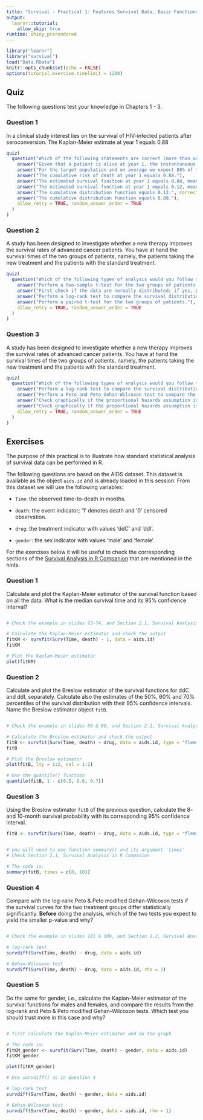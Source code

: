 ```yaml
---
title: "Survival - Practical 1: Features Survival Data, Basic Functions & Tests"
output: 
  learnr::tutorial:
    allow_skip: true
runtime: shiny_prerendered
---
```


```r
library("learnr")
library("survival")
load("Data.RData")
knitr::opts_chunk$set(echo = FALSE)
options(tutorial.exercise.timelimit = 1200)
```


## Quiz

The following questions test your knowledge in Chapters 1 - 3.

### Question 1
In a clinical study interest lies on the survival of HIV-infected patients after 
seroconversion. The Kaplan-Meier estimate at year 1 equals 0.88

```r
quiz(
  question("Which of the following statements are correct (more than one correct is possible)?",
    answer("Given that a patient is alive at year 1, the instantaneous risk of death just after year 1 is 0.88."),
    answer("For the target population and on average we expect 88% of the patients to live more than 1 year.", correct = TRUE),
    answer("The cumulative risk of death at year 1 equals 0.88."),
    answer("The estimated survival function at year 1 equals 0.88, meaning that we expect 12% of the patients to die within 1 year.", correct = TRUE),
    answer("The estimated survival function at year 1 equals 0.12, meaning that we expect 12% of the patients to live more than 1 year."),
    answer("The cumulative distribution function equals 0.12.", correct = TRUE),
    answer("The cumulative distribution function equals 0.88."),
    allow_retry = TRUE, random_answer_order = TRUE
  )
)
```

### Question 2

A study has been designed to investigate whether a new therapy improves the survival rates
of advanced cancer patients. You have at hand the survival times of the two groups of 
patients, namely, the patients taking the new treatment and the patients with the standard
treatment.

```r
quiz(
  question("Which of the following types of analysis would you follow to investigate if the new treatment works?",
    answer("Perform a two-sample t-test for the two groups of patients to test if the mean survival time in the new treatment group is greater than the mean survival time in the standard treatment group."),
    answer("First check if the data are normally distributed; if yes, perform a two-sample t-test, otherwise perform a two-sample Wilcoxon test to test differences in the medians between the two treatment groups."),
    answer("Perform a log-rank test to compare the survival distributions of the two groups.", correct = TRUE),
    answer("Perform a paired t-test for the two groups of patients."),
    allow_retry = TRUE, random_answer_order = TRUE
  )
)
```

### Question 3

A study has been designed to investigate whether a new therapy improves the survival rates of advanced cancer patients. You have at hand the survival times of the two groups of patients, namely, the patients taking the new treatment and the patients with the standard treatment.

```r
quiz(
  question("Which of the following types of analysis would you follow to investigate if the new treatment works?",
    answer("Perform a log-rank test to compare the survival distributions of the two groups."),
    answer("Perform a Peto and Peto Gehan-Wilcoxon test to compare the survival distributions of the two groups."),
    answer("Check graphically if the proportional hazards assumption is satisfied. If it seems to be satisfied, then use the log rank test.", correct = TRUE),
    answer("Check graphically if the proportional hazards assumption is satisfied. If it seems to be satisfied, then use the Peto and Peto Gehan-Wilcoxon test."),
    allow_retry = TRUE, random_answer_order = TRUE
  )
)
```


## Exercises

The purpose of this practical is to illustrate how standard statistical analysis of 
survival data can be performed in R.

The following questions are based on the AIDS dataset. This dataset is available as the 
object `aids.id` and is already loaded in this session. From this dataset we will use the 
following variables:

- `Time`: the observed time-to-death in months.

- `death`: the event indicator; '1' denotes death and '0' censored observation.

- `drug`: the treatment indicator with values 'ddC' and 'ddI'.

- `gender`: the sex indicator with values 'male' and 'female'.

For the exercises below it will be useful to check the corresponding sections of the
[Survival Analysis in R Companion](http://www.drizopoulos.com/courses/EMC/EP03_%20Survival%20Analysis%20in%20R%20Companion.html) that are mentioned in the hints.

### Question 1

Calculate and plot the Kaplan-Meier estimator of the survival function based on all the
data. What is the median survival time and its 95% confidence interval?

```r

```

```r
# Check the example in slides 73-74, and Section 2.1, Survival Analysis in R Companion
```
```r
# Calculate the Kaplan-Meier estimator and check the output
fitKM <- survfit(Surv(Time, death) ~ 1, data = aids.id)
fitKM
```
```r
# Plot the Kaplan-Meier estimator
plot(fitKM)
```

### Question 2

Calculate and plot the Breslow estimator of the survival functions for ddC and ddI, 
separately. Calculate also the estimates of the 50%, 60% and 70% percentiles of the 
survival distribution with their 95% confidence intervals. Name the Breslow estimator 
object `fitB`.

```r

```

```r
# Check the example in slides 86 & 80, and Section 2.1, Survival Analysis in R Companion
```

```r
# Calculate the Breslow estimator and check the output
fitB <- survfit(Surv(Time, death) ~ drug, data = aids.id, type = "fleming-harrington")
fitB
```
```r
# Plot the Breslow estimator
plot(fitB, lty = 1:2, col = 1:2)
```
```r
# Use the quantile() function
quantile(fitB, 1 - c(0.5, 0.6, 0.7))
```

### Question 3

Using the Breslow estimator `fitB` of the previous question, calculate the 8- and 10-month 
survival probability with its corresponding 95% confidence interval.

```r
fitB <- survfit(Surv(Time, death) ~ drug, data = aids.id, type = "fleming-harrington")
```

```r

```

```r
# you will need to use function summary() and its argument 'times'
# Check Section 2.1, Survival Analysis in R Companion
```

```r
# The code is:
summary(fitB, times = c(8, 10))
```

### Question 4

Compare with the log-rank Peto & Peto modified Gehan-Wilcoxon tests if the survival curves
for the two treatment groups differ statistically significantly. **Before** doing the 
analysis, which of the two tests you expect to yield the smaller p-value and why?

```r

```

```r
# Check the example in slides 101 & 109, and Section 2.2, Survival Analysis in R Companion
```

```r
# log-rank test
survdiff(Surv(Time, death) ~ drug, data = aids.id)
```
```r
# Gehan-Wilcoxon test
survdiff(Surv(Time, death) ~ drug, data = aids.id, rho = 1)
```


### Question 5

Do the same for gender, i.e., calculate the Kaplan-Meier estimator of the 
survival functions for males and females, and compare the results from the log-rank and Peto 
& Peto modified Gehan-Wilcoxon tests. Which test you should trust more in this case and why?

```r

```

```r
# first calculate the Kaplan-Meier estimator and do the graph
```

```r
# The code is:
fitKM_gender <- survfit(Surv(Time, death) ~ gender, data = aids.id)
fitKM_gender

plot(fitKM_gender)
```

```r
# Use survdiff() as in Question 4
```

```r
# log-rank test
survdiff(Surv(Time, death) ~ gender, data = aids.id)
```
```r
# Gehan-Wilcoxon test
survdiff(Surv(Time, death) ~ gender, data = aids.id, rho = 1)
```
